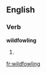 
==English==

===Verb===
'''wildfowling'''

# {{present participle of|[[wildfowl]]}}

[[fr:wildfowling]]